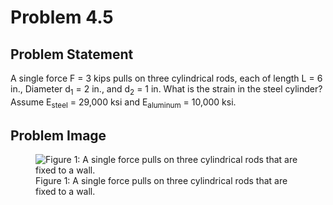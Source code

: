 # Problem 4.5 {.unnumbered}

## Problem Statement
A single force F = 3 kips pulls on three cylindrical rods, each of length L = 6 in., Diameter d<sub>1</sub> = 2 in., and d<sub>2</sub> = 1 in. What is the strain in the steel cylinder? Assume E<sub>steel</sub> = 29,000 ksi and E<sub>aluminum</sub> = 10,000 ksi.

## Problem Image

![Figure 1: A single force pulls on three cylindrical rods that are fixed to a wall.](images/188.png){fig-alt="Picture with three cylindrical rods. The middle rod is made of steel and the two outer rods are made of aluminum. The left cylinder is attached to the wall with a diameter of d[1]. The middle cylinder has a diameter of d[2]. The right cylinder has a diameter of d[3] and the force is applied. "}